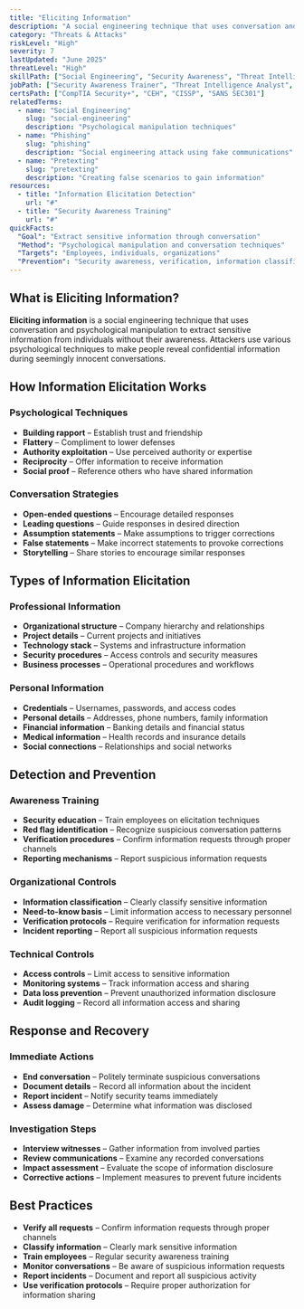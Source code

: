 ```yaml
---
title: "Eliciting Information"
description: "A social engineering technique that uses conversation and psychological manipulation to extract sensitive information from individuals without their awareness"
category: "Threats & Attacks"
riskLevel: "High"
severity: 7
lastUpdated: "June 2025"
threatLevel: "High"
skillPath: ["Social Engineering", "Security Awareness", "Threat Intelligence", "Incident Response"]
jobPath: ["Security Awareness Trainer", "Threat Intelligence Analyst", "Incident Responder", "Security Analyst"]
certsPath: ["CompTIA Security+", "CEH", "CISSP", "SANS SEC301"]
relatedTerms:
  - name: "Social Engineering"
    slug: "social-engineering"
    description: "Psychological manipulation techniques"
  - name: "Phishing"
    slug: "phishing"
    description: "Social engineering attack using fake communications"
  - name: "Pretexting"
    slug: "pretexting"
    description: "Creating false scenarios to gain information"
resources:
  - title: "Information Elicitation Detection"
    url: "#"
  - title: "Security Awareness Training"
    url: "#"
quickFacts:
  "Goal": "Extract sensitive information through conversation"
  "Method": "Psychological manipulation and conversation techniques"
  "Targets": "Employees, individuals, organizations"
  "Prevention": "Security awareness, verification, information classification"
---
```


## What is Eliciting Information?

**Eliciting information** is a social engineering technique that uses conversation and psychological manipulation to extract sensitive information from individuals without their awareness. Attackers use various psychological techniques to make people reveal confidential information during seemingly innocent conversations.

## How Information Elicitation Works

### **Psychological Techniques**
- **Building rapport** – Establish trust and friendship
- **Flattery** – Compliment to lower defenses
- **Authority exploitation** – Use perceived authority or expertise
- **Reciprocity** – Offer information to receive information
- **Social proof** – Reference others who have shared information

### **Conversation Strategies**
- **Open-ended questions** – Encourage detailed responses
- **Leading questions** – Guide responses in desired direction
- **Assumption statements** – Make assumptions to trigger corrections
- **False statements** – Make incorrect statements to provoke corrections
- **Storytelling** – Share stories to encourage similar responses

## Types of Information Elicitation

### **Professional Information**
- **Organizational structure** – Company hierarchy and relationships
- **Project details** – Current projects and initiatives
- **Technology stack** – Systems and infrastructure information
- **Security procedures** – Access controls and security measures
- **Business processes** – Operational procedures and workflows

### **Personal Information**
- **Credentials** – Usernames, passwords, and access codes
- **Personal details** – Addresses, phone numbers, family information
- **Financial information** – Banking details and financial status
- **Medical information** – Health records and insurance details
- **Social connections** – Relationships and social networks

## Detection and Prevention

### **Awareness Training**
- **Security education** – Train employees on elicitation techniques
- **Red flag identification** – Recognize suspicious conversation patterns
- **Verification procedures** – Confirm information requests through proper channels
- **Reporting mechanisms** – Report suspicious information requests

### **Organizational Controls**
- **Information classification** – Clearly classify sensitive information
- **Need-to-know basis** – Limit information access to necessary personnel
- **Verification protocols** – Require verification for information requests
- **Incident reporting** – Report all suspicious information requests

### **Technical Controls**
- **Access controls** – Limit access to sensitive information
- **Monitoring systems** – Track information access and sharing
- **Data loss prevention** – Prevent unauthorized information disclosure
- **Audit logging** – Record all information access and sharing

## Response and Recovery

### **Immediate Actions**
- **End conversation** – Politely terminate suspicious conversations
- **Document details** – Record all information about the incident
- **Report incident** – Notify security teams immediately
- **Assess damage** – Determine what information was disclosed

### **Investigation Steps**
- **Interview witnesses** – Gather information from involved parties
- **Review communications** – Examine any recorded conversations
- **Impact assessment** – Evaluate the scope of information disclosure
- **Corrective actions** – Implement measures to prevent future incidents

## Best Practices

- **Verify all requests** – Confirm information requests through proper channels
- **Classify information** – Clearly mark sensitive information
- **Train employees** – Regular security awareness training
- **Monitor conversations** – Be aware of suspicious information requests
- **Report incidents** – Document and report all suspicious activity
- **Use verification protocols** – Require proper authorization for information sharing 